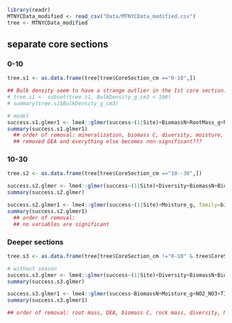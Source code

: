 
```r
library(readr)
MTNYCData_modified <- read_csv("Data/MTNYCData_modified.csv")
tree <- MTNYCData_modified
```

## separate core sections
### 0-10
```r
tree.s1 <- as.data.frame(tree[tree$CoreSection_cm =="0-10",])

## Bulk density seem to have a strange outlier in the 1st core section:
# tree.s1 <- subset(tree.s1, BulkDensity_g_cm3 < 100)
# summary(tree.s1$BulkDensity_g_cm3)
```

```r
# model
success.s1.glmer1 <- lme4::glmer(success~(1|Site)+BiomassN+RootMass_g+NO2_NO3+NH4+TIN+Nitrification+DEA, family=binomial, data=tree.s1)
summary(success.s1.glmer1)
  ## order of removal: mineralization, biomass C, diversity, moisture, (DEA), rock mass
  ## removed DEA and everything else becomes non-significant???
```


### 10-30
```r
tree.s2 <- as.data.frame(tree[tree$CoreSection_cm =="10--30",])
```

```r
success.s2.glmer <- lme4::glmer(success~(1|Site)+Diversity+BiomassN+BiomassC+RockMass_g+RootMass_g+Moisture_g+NO2_NO3+NH4+TIN+Mineralization+Nitrification+DEA, family=binomial, data=tree.s2)
summary(success.s2.glmer)

success.s2.glmer1 <- lme4::glmer(success~(1|Site)+Moisture_g, family=binomial, data=tree.s2)
summary(success.s2.glmer1)
  ## order of removal: 
  ## no variables are significant
```


### Deeper sections
```r
tree.s3 <- as.data.frame(tree[tree$CoreSection_cm !="0-10" & tree$CoreSection_cm !="10--30",])
```

```r
# without season
success.s3.glmer <- lme4::glmer(success~(1|Site)+Diversity+BiomassN+BiomassC+RockMass_g+RootMass_g+Moisture_g+NO2_NO3+NH4+TIN+Mineralization+Nitrification+DEA, family=binomial, data=tree.s3)
summary(success.s3.glmer)

success.s3.glmer1 <- lme4::glmer(success~BiomassN+Moisture_g+NO2_NO3+TIN+Mineralization+Nitrification+(1|Site), family=binomial, data=tree.s3)
summary(success.s3.glmer1)

## order of removal: root mass, DEA, biomass C, rock mass, diversity, NH4
```






